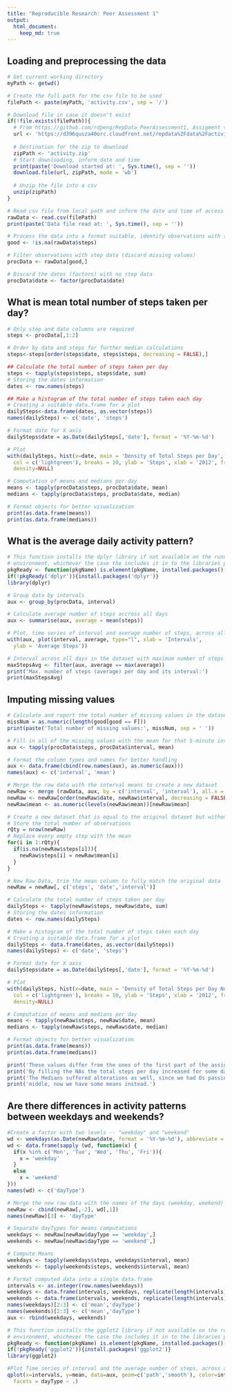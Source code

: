 ```yaml
---
title: "Reproducible Research: Peer Assessment 1"
output: 
  html_document:
    keep_md: true
---
```


## Loading and preprocessing the data
```r
# Get current working directory
myPath <- getwd()

# Create the full path for the csv file to be used
filePath <- paste(myPath, 'activity.csv', sep = '/')

# Download file in case it doesn't exist
if(!file.exists(filePath)){
  # From https://github.com/rdpeng/RepData_PeerAssessment1, Assigment section
  url <- 'https://d396qusza40orc.cloudfront.net/repdata%2Fdata%2Factivity.zip'
  
  # Destination for the zip to download
  zipPath <- 'activity.zip'
  # Start downloading, inform date and time
  print(paste('Download started at: ', Sys.time(), sep = ''))
  download.file(url, zipPath, mode = 'wb')
  
  # Unzip the file into a csv
  unzip(zipPath)
}

# Read csv file from local path and inform the date and time of access
rawData <- read.csv(filePath)
print(paste('Data file read at: ', Sys.time(), sep = ''))

# Process the data into a format suitable, identify observations with step data
good <- !is.na(rawData$steps)

# Filter observations with step data (discard missing values)
procData <- rawData[good,]

# Discard the dates (factors) with no step data
procData$date <- factor(procData$date)
```

## What is mean total number of steps taken per day?
```r
# Only step and date columns are required
steps <- procData[,1:2]

# Order by date and steps for further median calculations
steps<-steps[order(steps$date, steps$steps, decreasing = FALSE),]

## Calculate the total number of steps taken per day
steps <- tapply(steps$steps, steps$date, sum)
# Storing the dates information
dates <- row.names(steps)

## Make a histogram of the total number of steps taken each day
# Creating a suitable data.frame for a plot
dailySteps<-data.frame(dates, as.vector(steps))
names(dailySteps) <- c('date', 'steps')

# Format date for X axis
dailySteps$date = as.Date(dailySteps[,'date'], format = '%Y-%m-%d')

# Plot
with(dailySteps, hist(x=date, main = 'Density of Total Steps per Day',
  col = c('lightgreen'), breaks = 10, ylab = 'Steps', xlab = '2012', freq = F),
  density=NULL)

# Computation of means and medians per day
means <- tapply(procData$steps, procData$date, mean)
medians <- tapply(procData$steps, procData$date, median)

# Format objects for better visualization
print(as.data.frame(means))
print(as.data.frame(medians))
```

## What is the average daily activity pattern?
```r
# This function installs the dplyr library if not available on the running
# environment, whichever the case the includes it in to the libraries pack
pkgReady <- function(pkgName) is.element(pkgName, installed.packages()[,1])
if(!pkgReady('dplyr')){install.packages('dplyr')}
library(dplyr)

# Group data by intervals
aux <- group_by(procData, interval)

# Calculate average number of steps accross all days
aux <- summarise(aux, average = mean(steps))

# Plot, time series of interval and average number of steps, across all days
with(aux, plot(interval, average, type="l", xlab = 'Intervals',
  ylab = 'Average Steps'))

# Interval across all days in the dataset with maximum number of steps -average
maxStepsAvg <- filter(aux, average == max(average))
print('Max. number of steps (average) per day and its interval:')
print(maxStepsAvg)
```


## Imputing missing values
```r
# Calculate and report the total number of missing values in the dataset
missNum = as.numeric(length(good[good == F]))
print(paste('Total number of missing values:', missNum, sep = ' '))

# Fill in all of the missing values with the mean for that 5-minute interval
aux <- tapply(procData$steps, procData$interval, mean)

# Format the column types and names for better handling
aux <- data.frame(cbind(row.names(aux), as.numeric(aux)))
names(aux) <- c('interval', 'mean')

# Merge the raw data with the interval means to create a new dataset
newRaw <- merge (rawData, aux, by = c('interval', 'interval'), all.x = T)
newRaw <- newRaw[order(newRaw$date, newRaw$interval, decreasing = FALSE),]
newRaw$mean <- as.numeric(levels(newRaw$mean))[newRaw$mean]

# Create a new dataset that is equal to the original dataset but without NAs
# Store the total number of observations 
rQty = nrow(newRaw)
# Replace every empty step with the mean
for(i in 1:rQty){
  if(is.na(newRaw$steps[i])){
    newRaw$steps[i] = newRaw$mean[i]
  }
}

# New Raw Data, trim the mean column to fully match the original data
newRaw = newRaw[, c('steps', 'date','interval')]

# Calculate the total number of steps taken per day
dailySteps <- tapply(newRaw$steps, newRaw$date, sum)
# Storing the dates information
dates <- row.names(dailySteps)

# Make a histogram of the total number of steps taken each day
# Creating a suitable data.frame for a plot
dailySteps <- data.frame(dates, as.vector(dailySteps))
names(dailySteps) <- c('date', 'steps')

# Format date for X axis
dailySteps$date = as.Date(dailySteps[,'date'], format = '%Y-%m-%d')

# Plot
with(dailySteps, hist(x=date, main = 'Density of Total Steps per Day No NA',
  col = c('lightgreen'), breaks = 10, ylab = 'Steps', xlab = '2012', freq = F),
  density=NULL)

# Computation of means and medians per day
means <- tapply(newRaw$steps, newRaw$date, mean)
medians <- tapply(newRaw$steps, newRaw$date, median)

# Format objects for better visualization
print(as.data.frame(means))
print(as.data.frame(medians))

print('These values differ from the ones of the first part of the assignment.')
print('By filling the NAs the total steps per day increased for some days')
print('The Medians suffered alterations as well, since we had 0s passing the')
print('middle, now we have some means instead.')
```


## Are there differences in activity patterns between weekdays and weekends?
```r
#Create a factor with two levels -- "weekday" and "weekend"
wd <- weekdays(as.Date(newRaw$date, format = '%Y-%m-%d'), abbreviate = T)
wd <- data.frame(sapply (wd, function(x) {
  if(x %in% c('Mon', 'Tue', 'Wed', 'Thu', 'Fri')){
    x = 'weekday'
  }
  else
    x = 'weekend'
}))
names(wd) <- c('dayType')

# Merge the new raw data with the names of the days (weekday, weekend)
newRaw <- cbind(newRaw[,-2], wd[,1])
names(newRaw)[3] <- 'dayType'

# Separate dayTypes for means computations
weekdays <- newRaw[newRaw$dayType == 'weekday',]
weekends <- newRaw[newRaw$dayType == 'weekend',]

# Compute Means
weekdays <- tapply(weekdays$steps, weekdays$interval, mean)
weekends <- tapply(weekends$steps, weekends$interval, mean)

# Format computed data into a single data.frame
intervals <- as.integer(row.names(weekdays))
weekdays <- data.frame(intervals, weekdays, replicate(length(intervals), 'weekday'))
weekends <- data.frame(intervals, weekends, replicate(length(intervals), 'weekend'))
names(weekdays)[2:3] <- c('mean','dayType')
names(weekends)[2:3] <- c('mean','dayType')
aux <- rbind(weekdays, weekends)

# This function installs the ggplot2 library if not available on the running
# environment, whichever the case the includes it in to the libraries pack
pkgReady <- function(pkgName) is.element(pkgName, installed.packages()[,1])
if(!pkgReady('ggplot2')){install.packages('ggplot2')}
library(ggplot2)

#Plot Time series of interval and the average number of steps, across all days
qplot(x=intervals, y=mean, data=aux, geom=c('path','smooth'), color=intervals,
  facets = dayType ~ .)
```
